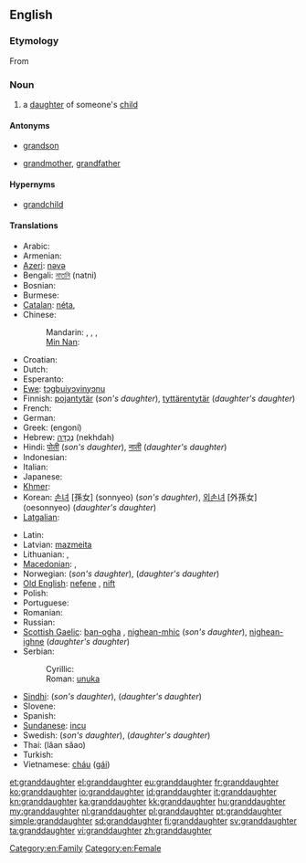 ==English==

===Etymology===
From {{prefix|grand|daughter}}

===Noun===
{{wikipedia}}
{{en-noun}}

# a [[daughter]] of someone's [[child]]

====Antonyms====
* {{italbrac|with regard to gender}} [[grandson]]
* {{italbrac|with regard to ancestry}} [[grandmother]], [[grandfather]]

====Hypernyms====
* [[grandchild]]

====Translations====
{{trans-top|daughter of someone’s child}}
* Arabic: {{t|ar|حفيدة|f|tr=Hafiida}}
* Armenian: {{t-|hy|թոռնուհի|tr=t'oṙnuhi}}
* [[Azeri]]: [[nəvə]]
* Bengali: [[নাতনি]] (natni) {{f}}
* Bosnian: {{t-|bs|unuka|f}}
* Burmese: {{t|my|မြေး|sc=Mymr}}
* [[Catalan]]: [[néta]], {{f}}
* Chinese:
*: Mandarin: {{qualifier|son's daughter}} {{t|cmn|孫女|sc=Hani}}, {{t|cmn|孙女|tr=sūnnǚ|sc=Hani}}, {{qualifier|daughter's daughter}} {{t|cmn|外孫女|sc=Hani}}, {{t|cmn|外孙女|tr=wàisūnnǚ|sc=Hani}}
*: [[Min Nan]]: {{tø|nan|查某孫|tr=tsa-bóo-sun|sc=Hans}}
* Croatian: {{t-|hr|unuka|f}}
* Dutch: {{t+|nl|kleindochter|f}}
* Esperanto: {{t-|eo|nepino|xs=Esperanto}}
* [[Ewe]]: [[tɔgbuiyɔvinyɔnu]] {{f}}
* Finnish: [[pojantytär]] (''son's daughter''), [[tyttärentytär]] (''daughter's daughter'')
* French: {{t+|fr|petite-fille|f}}
* German: {{t+|de|Enkelin|f}}
* Greek: {{t+|el|εγγονή|f}} (engoní)
* Hebrew: [[נֶכְדָּה]] (nekhdah) {{f}}
* Hindi: [[पोती]] (''son's daughter''),  [[नाती]] (''daughter's daughter'')
* Indonesian: {{t-|id|cucu|xs=Indonesian}}
* Italian: {{t+|it|nipote|f}}
* Japanese: {{t-|ja|孫娘|tr=magomusume}}
* [[Khmer]]: {{t|km|ចៅស្រី|sc=Khmr}}
* Korean: [[손녀]] [孫女] (sonnyeo) (''son's daughter''), [[외손녀]] [外孫女] (oesonnyeo) (''daughter's daughter'')
* [[Latgalian]]: {{tø|ltg|unuce}}
{{trans-mid}}
* Latin: {{t+|la|neptis|f}}
* Latvian: [[mazmeita]] {{f}}
* Lithuanian: {{t|lt|dukraitė}}, {{t|lt|anūkė}}
* [[Macedonian]]: {{t|mk|внука|f|tr=vnúka}}, {{t-|mk|внучка|f|tr=vnúčka}}
* Norwegian: {{t|no|sønnedatter}} (''son's daughter''), {{t|no|datterdatter}} (''daughter's daughter'')
* [[Old English]]: [[nefene]] {{f}}, [[nift]] {{f}}
* Polish: {{t+|pl|wnuczka|f}}
* Portuguese: {{t+|pt|neta|f}}
* Romanian: {{t-|ro|nepoată}}
* Russian: {{t+|ru|внучка|f|tr=vnúčka}}
* [[Scottish Gaelic]]: [[ban-ogha]] {{f}}, [[nighean-mhic]] {{f}} (''son's daughter''),  [[nighean-ighne]] {{f}} (''daughter's daughter'')
* Serbian:
*: Cyrillic: {{t-|sr|унука|f|sc=Cyrl}}
*: Roman: [[unuka#Serbian|unuka]] {{f}}
* [[Sindhi]]: {{sd-Arab|[[پوٽِي]]}} {{f}} (''son's daughter''), {{sd-Arab|[[ڏوهٽِي]]}} {{f}} (''daughter's daughter'')
* Slovene: {{t+|sl|vnukinja|f}}
* Spanish: {{t+|es|nieta|f}}
* [[Sundanese]]: [[incu]]
* Swedish: {{t|sv|sondotter|c}} (''son's daughter''), {{t|sv|dotterdotter|c}} (''daughter's daughter'')
* Thai: {{Thai|[[หลานสาว]]}} (lăan săao)
* Turkish: {{t|tr|kız torun}}
* Vietnamese: [[cháu]] ([[gái]])
{{trans-bottom}}

[[Category:en:Family]]
[[Category:en:Female]]

[[et:granddaughter]]
[[el:granddaughter]]
[[eu:granddaughter]]
[[fr:granddaughter]]
[[ko:granddaughter]]
[[io:granddaughter]]
[[id:granddaughter]]
[[it:granddaughter]]
[[kn:granddaughter]]
[[ka:granddaughter]]
[[kk:granddaughter]]
[[hu:granddaughter]]
[[my:granddaughter]]
[[nl:granddaughter]]
[[pl:granddaughter]]
[[pt:granddaughter]]
[[simple:granddaughter]]
[[sd:granddaughter]]
[[fi:granddaughter]]
[[sv:granddaughter]]
[[ta:granddaughter]]
[[vi:granddaughter]]
[[zh:granddaughter]]